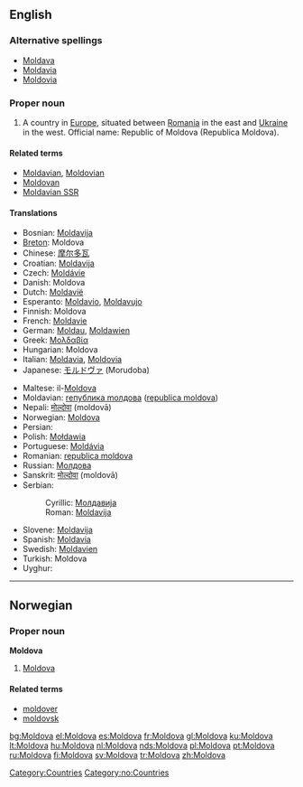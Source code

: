 ==English==
{{wikipedia}}

===Alternative spellings===
*[[Moldava]]
*[[Moldavia]]
*[[Moldovia]]

===Proper noun===
{{en-proper noun}}

# A country in [[Europe]], situated between [[Romania]] in the east and [[Ukraine]] in the west. Official name: Republic of Moldova (Republica Moldova).

====Related terms====
*[[Moldavian]], [[Moldovian]]
*[[Moldovan]]
*[[Moldavian SSR]]

====Translations====
{{trans-top|country}}
*Bosnian: [[Moldavija#Bosnian|Moldavija]] {{f}}
*[[Breton]]: Moldova
*Chinese: [[摩尔多瓦]]
*Croatian: [[Moldavija#Croatian|Moldavija]] {{f}}
*Czech: [[Moldávie]]
*Danish: Moldova
*Dutch: [[Moldavië]]
*Esperanto: [[Moldavio]], [[Moldavujo]]
*Finnish: Moldova
*French: [[Moldavie]]
*German: [[Moldau]], [[Moldawien]]
*Greek: [[Μολδαβία]] {{f}}
*Hungarian: Moldova
*Italian: [[Moldavia]], [[Moldovia]]
*Japanese: [[モルドヴァ]] (Morudoba)
{{trans-mid}}
*Maltese: il-[[Moldova]]
*Moldavian: [[rепублика mолдова]] ([[republica moldova]]) {{f}}
*Nepali: [[मोल्दोवा]] (moldovā)
*Norwegian: [[#Norwegian|Moldova]]
*Persian: {{FAchar|[[مولداوی]]}}
*Polish: [[Mołdawia]]
*Portuguese: [[Moldávia]]
*Romanian: [[republica moldova]] {{f}}
*Russian: [[Молдова]]
*Sanskrit: [[मोल्दोवा]] (moldovā)
*Serbian:
*:Cyrillic: [[Молдавија]] {{f}}
*:Roman: [[Moldavija#Bosnian|Moldavija]] {{f}}
*Slovene: [[Moldavija#Slovene|Moldavija]] {{f}}
*Spanish: [[Moldavia]]
*Swedish: [[Moldavien]]
*Turkish: Moldova
*Uyghur: {{FAchar|[[مولدوۋا]]}}
{{trans-bottom}}

[[Category:Countries]]

----

==Norwegian==

===Proper noun===
'''Moldova'''

# [[#English|Moldova]]

====Related terms====
*[[moldover]]
*[[moldovsk]]

[[Category:no:Countries]]

[[bg:Moldova]]
[[el:Moldova]]
[[es:Moldova]]
[[fr:Moldova]]
[[gl:Moldova]]
[[ku:Moldova]]
[[lt:Moldova]]
[[hu:Moldova]]
[[nl:Moldova]]
[[nds:Moldova]]
[[pl:Moldova]]
[[pt:Moldova]]
[[ru:Moldova]]
[[fi:Moldova]]
[[sv:Moldova]]
[[tr:Moldova]]
[[zh:Moldova]]